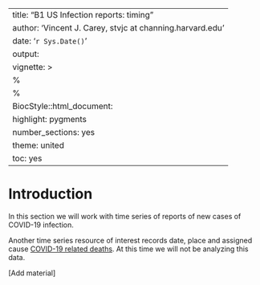 
---
title: "B1 US Infection reports: timing"
author: 'Vincent J. Carey, stvjc at channing.harvard.edu'
date: '`r Sys.Date()`'
output:
vignette: >
  %\VignetteEngine{knitr::rmarkdown}
  %\VignetteIndexEntry{B1 US Infection reports: timing}
  BiocStyle::html_document:
    highlight: pygments
    number_sections: yes
    theme: united
    toc: yes
---

# Introduction

In this section we will work with time series of reports 
of new cases of COVID-19 infection.

Another time series resource of interest records
date, place and assigned cause
[COVID-19 related deaths](https://data.cdc.gov/NCHS/Provisional-COVID-19-Deaths-by-Sex-and-Age/9bhg-hcku).
At this time we will not be analyzing this data.

[Add material]

